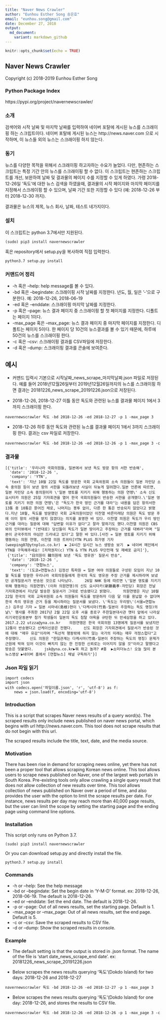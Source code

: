 ```yaml
---
title: "Naver News Crawler"
author: "Eunhou Esther Song 송은호"
email: "eunhou.song@gmail.com"
date: December 27, 2018
output:
  md_document:
    variant: markdown_github
---
```


```r
knitr::opts_chunk$set(echo = TRUE)
```

## Naver News Crawler

Copyright (c) 2018-2019 Eunhou Esther Song

### Python Package Index
https://pypi.org/project/navernewscrawler/

### 소개

검색어와 시작 날짜 및 마지막 날짜를 입력하여 네이버 포탈에 게시된 뉴스를 스크래이핑 하는 스크립트이다. 네이버 포탈에 게시된 뉴스는 http://news.naver.com 으로 시작하며, 이 뉴스들 외의 뉴스는 스크래이핑 하지 않는다.

### 동기

뉴스를 다양한 목적을 위해서 스크래이핑 하고자하는 수요가 늘었다. 다만, 현존하는 스크립트는 특정 기간 안의 뉴스를 스크래이핑 할 수 없다. 이 스크립트는 현존하는 스크립트를 개선, 보완하여 날짜 및 결과물의 페이지 수를 지정할 수 있게 하였다. 가령 2018-12-26일 '독도'에 대한 뉴스 검색을 하였을때, 결과물의 시작 페이지와 마지막 페이지를 지정해서 스크레이핑 할 수 있으며, 날짜 기간 또한 지정할 수 있다 (예: 2018-12-26 부터 2018-12-30 까지).

결과물은 뉴스의 제목, 뉴스 회사, 날짜, 테스트 네가지이다. 

### 설치

이 스크립트는 python 3.7에서만 지원된다.

```
(sudo) pip3 install navernewscrawler
```

혹은 repository에서 setup.py을 복사하여 직접 입력한다.
```
python3.7 setup.py install
```

### 커맨드어 정리

* -h 혹은 --help: help message를 볼 수 있다.
* -bd 혹은 --begindate: 스크래이핑 시작 날짜를 지정한다. 년도, 월, 일은 '-'으로 구분한다. 예: 2018-12-26, 2018-06-19
* -ed 혹은 --enddate: 스크래이핑 마지막 날짜를 지정한다.
* -p 혹은 --page: 뉴스 결과 페이지 중 스크래이핑 할 첫 페이지를 지정한다. 디폴트는 페이지 1이다.
* -max_page 혹은 --max_page: 뉴스 결과 페이지 중 마지막 페이지를 지정한다. 디폴트는 페이지 5이다. 한 페이지 당 10건의 뉴스결과를 볼 수 있기 때문에, 하루에 50건의 뉴스를 스크래이핑 한다.
* -c 혹은 --csv: 스크래이핑 결과를 CSV파일에 저장한다.
* -d 혹은 --dump: 스크래이핑 결과를 콘솔에 보여준다.

## 예시

* 커맨드 입력시 기본으로 시작날짜_news_scrape_마지막날짜.json 파일로 저장된다. 예를 들어 2018년12월26일부터 2019년12월26일까지의 뉴스를 스크래이핑 하면 결과는 20181226_news_scrape_20191226.json으로 저장된다.

* 2018-12-26, 2018-12-27 이틀 동안 독도와 관련된 뉴스를 결과물 페이지 1에서 3까지 스크래이핑 한다.

```
navernewscrawler 독도 -bd 2018-12-26 -ed 2018-12-27 -p 1 -max_page 3 
```

* 2018-12-26 하루 동안 독도와 관련된 뉴스를 결과물 페이지 1에서 3까지 스크래이핑 한다. 결과는 csv 파일로 저장한다.

```
navernewscrawler 독도 -bd 2018-12-26 -ed 2018-12-26 -p 1 -max_page 3 -c
```

### 결과물
```
[{'title': '우리나라 국회의원들, 일본에서 보낸 독도 방문 항의 서한 반송해',
  'date': '2018-12-26 ',
  'company': 'YTN',
  'text': '지난 10월 22일 독도를 방문한 국회 교육위원회 소속 의원들이 일본 자민당 소속 중의원 등이 보낸 항의 서한을 되돌려보낸 사실이 뒤늦게 알려졌다.일본 언론에 따르면, 일본 자민당 소속 중의원이자 \'일본 영토를 지키기 위해 행동하는 의원 연맹\' 소속 신도 요시타카 의원은 25일 기자회견을 열어 한국 국회의원들이 반송한 서한을 공개했다.\'일본 영토를 지키기 위한 의원 연맹\'은 "독도가 한국 땅인 근거를 대라"는 내용을 담은 항의서한 13통 중 10통은 뜯어진 채로, 나머지는 봉투 없이, 다른 한 통은 반송되지 않았다고 밝혔다.지난 10월, 독도를 방문했던 국회 교육의원이었던 이찬열 바른미래당 의원은 독도 방문 후에 이미 항의 서한을 받지 않겠다는 의지를 표명한 바 있다. 이찬열 의원은 독도가 우리 땅인 근거를 대라는 질문에 대해 "답변할 이유가 없다"고 잘라 말하기도 했다.이찬열 의원은 CBS와의 인터뷰에서 "(반대로) 당신들이 독도가 일본 땅이라고 주장하는 근거를 대봐라"라며 "일본이 군국주의의 야심만 드러내고 있다"고 말한 바 있다.[사진 = 일본 영토를 지키기 위해 행동하는 의원 연맹, 이찬열 의원 트위터]YTN PLUS 최가영 기자 (weeping07@ytnplus.co.kr)  ▶ 24시간 실시간 뉴스 생방송 보기  ▶ 네이버 메인에서 YTN을 구독해주세요! [저작권자(c) YTN & YTN PLUS 무단전재 및 재배포 금지]'},
 {'title': "日의원이 韓의원에 보낸 '독도 영유권' 질문서 반송",
  'date': '2018-12-26 ',
  'company': '연합뉴스',
  'text': '(도쿄=연합뉴스) 김정선 특파원 = 일본 여야 의원들로 구성된 모임이 지난 10월 독도를 방문한 우리나라 국회의원들에게 한국의 독도 영유권 주장 근거를 제시하라며 보냈던 공개질문서가 반송된 것으로 나타났다.     26일 NHK 등에 따르면 \'일본 영토를 지키기 위해 행동하는 의원연맹\'(이하 의원연맹)의 신도 요시타카(新藤義孝·자민당) 회장은 전날 기자회견에서 지난달 발송한 질문서가 그대로 반송됐다고 밝혔다.     의원연맹은 지난 10월 22일 한국의 국회 교육위원회 소속 의원들이 독도를 방문하자 다음 달 이를 용납할 수 없다며 한국 측의 영유권 근거 등을 제시하라는 질문서를 보냈다. \'독도는 우리땅\'(서울=연합뉴스) 김주성 기자 = 일본 시마네(島根)현이 \'다케시마(竹島·일본이 주장하는 독도 명칭)의 날\' 행사를 주최한 2017년 2월 22일 오후 서울 종로구 주한일본대사관 옛터 앞에서 나라살리기국민운동본부 참가 학생들이 일본의 독도 침탈 야욕을 규탄한 뒤 만세삼창을 하고 있다. 2017.2.22 utzza@yna.co.kr    의원연맹은 한국 국회의원 13명에게 질문서를 보냈지만 12통이 반송됐다고 산케이신문은 전했다.     신도 회장은 기자회견에서 질문서가 반송된 것에 대해 "매우 유감"이라며 "독선적 행동밖에 하지 않는 국가의 미래는 매우 걱정스럽다"고 주장했다.    신도 의원은 "한일관계는 다케시마(竹島·일본이 주장하는 독도의 명칭) 문제가 근원에 박혀 있어 이것이 빠지지 않는 한 진정한 신뢰로는 이어지지 않을 것"이라고 말했다고 방송은 덧붙였다.     jsk@yna.co.kr▶뭐 하고 놀까? #흥  ▶쇼미더뉴스! 오늘 많이 본 뉴스영상 ▶네이버 홈에서 [연합뉴스] 채널 구독하기'}]
```
### Json 파일 읽기
```
import codecs
import json
with codecs.open('파일이름.json', 'r', 'utf-8') as f:
    news = json.load(f, encoding='utf-8')
```

### Introduction

This is a script that scrapes Naver news results of a query word(s). The scraped results only include news published on naver news portal, which begins with url http://news.naver.com. This tool does not scrape results that do not begin with this url.

The scraped results include the title, text, date, and the media source.

### Motivation

There has been rise in demand for scraping news online, yet there has not been a proper tool that allows scraping Korean news online. This tool allows users to scrape news published on Naver, one of the largest web portals in South Korea. Pre-existing tools only allow crawling a single query result that does not allow collection of new results over time. This tool allows collection of news published on Naver over a period of time, and also provides the user with the option to limit the scrape results per date. For instance, news results per day may reach more than 40,000 page results, but the user can limit the scope by setting the starting page and the ending page using command line options.

### Installation

This script only runs on Python 3.7.

```
(sudo) pip3 install navernewscrawler
```

Or you can download setup.py and directly install the file.
```
python3.7 setup.py install
```

### Commands

* -h or --help: See the help message
* -bd or --begindate: Set the begin date in 'Y-M-D' format. ex: 2018-12-26, 2018-06-19. The default is 2018-12-26.
* -ed or --enddate: Set the end date. The default is 2018-12-26.
* -p or --page: Out of all news results, set the starting page. Default is 1.
* -max_page or --max_page: Out of all news results, set the end page. Default is 5.
* -c or --csv: Save the scraped results to CSV file.
* -d or --dump: Show the scraped results in console.

### Example

* The default setting is that the output is stored in .json format. The name of the file is 'start date_news_scrape_end date'. ex: 20181226_news_scrape_20191226.json

* Below scrapes the news results querying '독도'(Dokdo Island) for two days: 2018-12-26 and 2018-12-27

```
navernewscrawler 독도 -bd 2018-12-26 -ed 2018-12-27 -p 1 -max_page 3 
```

* Below scrapes the news results querying '독도'(Dokdo Island) for one day: 2018-12-26, and stores the results to CSV file.

```
navernewscrawler 독도 -bd 2018-12-26 -ed 2018-12-26 -p 1 -max_page 3 -c
```